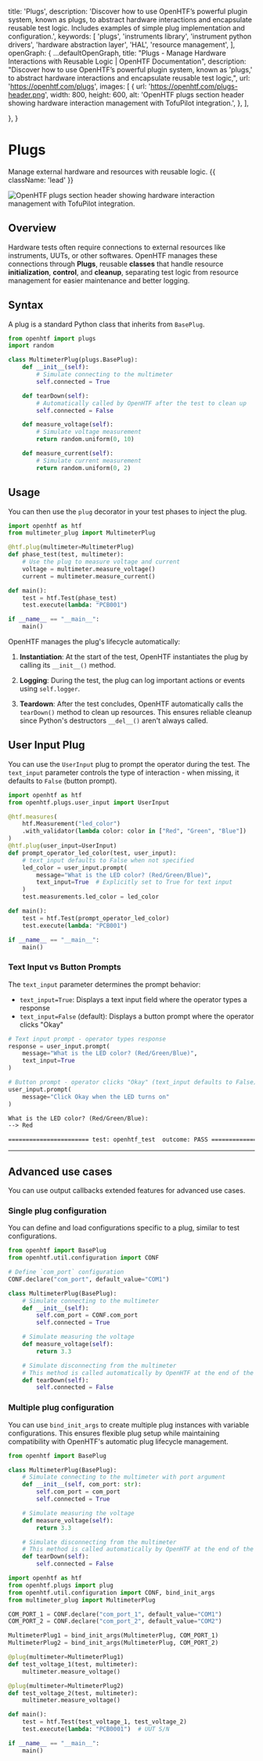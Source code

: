
  title: 'Plugs',
  description:
    'Discover how to use OpenHTF’s powerful plugin system, known as plugs, to abstract hardware interactions and encapsulate reusable test logic. Includes examples of simple plug implementation and configuration.',
  keywords: [
    'plugs',
    'instruments library',
    'instrument python drivers',
    'hardware abstraction layer',
    'HAL',
    'resource management',
  ],
  openGraph: {
    ...defaultOpenGraph,
    title: "Plugs - Manage Hardware Interactions with Reusable Logic | OpenHTF Documentation",
    description: "Discover how to use OpenHTF’s powerful plugin system, known as 'plugs,' to abstract hardware interactions and encapsulate reusable test logic,",
    url: 'https://openhtf.com/plugs',
    images: [
      {
        url: 'https://openhtf.com/plugs-header.png',
        width: 800,
        height: 600,
        alt: 'OpenHTF plugs section header showing hardware interaction management with TofuPilot integration.',
      },
    ],

},
}

# Plugs

Manage external hardware and resources with reusable logic. {{ className: 'lead' }}

<Image
  src="/plugs-header.png"
  alt="OpenHTF plugs section header showing hardware interaction management with TofuPilot integration."
/>

## Overview

Hardware tests often require connections to external resources like instruments, UUTs, or other softwares. OpenHTF manages these connections through **Plugs**, reusable **classes** that handle resource **initialization**, **control**, and **cleanup**, separating test logic from resource management for easier maintenance and better logging.

## Syntax

A plug is a standard Python class that inherits from `BasePlug`.

```python {{ title: 'multimeter_plug.py' }}
from openhtf import plugs
import random

class MultimeterPlug(plugs.BasePlug):
    def __init__(self):
        # Simulate connecting to the multimeter
        self.connected = True

    def tearDown(self):
        # Automatically called by OpenHTF after the test to clean up
        self.connected = False

    def measure_voltage(self):
        # Simulate voltage measurement
        return random.uniform(0, 10)

    def measure_current(self):
        # Simulate current measurement
        return random.uniform(0, 2)
```

## Usage

You can then use the `plug` decorator in your test phases to inject the plug.

```python {{ title: 'main.py' }}
import openhtf as htf
from multimeter_plug import MultimeterPlug

@htf.plug(multimeter=MultimeterPlug)
def phase_test(test, multimeter):
    # Use the plug to measure voltage and current
    voltage = multimeter.measure_voltage()
    current = multimeter.measure_current()

def main():
    test = htf.Test(phase_test)
    test.execute(lambda: "PCB001")

if __name__ == "__main__":
    main()
```

OpenHTF manages the plug's lifecycle automatically:

1. **Instantiation**: At the start of the test, OpenHTF instantiates the plug by calling its `__init__()` method.

2. **Logging**: During the test, the plug can log important actions or events using `self.logger`.

3. **Teardown**: After the test concludes, OpenHTF automatically calls the `tearDown()` method to clean up resources. This ensures reliable cleanup since Python's destructors `__del__()` aren't always called.

## User Input Plug

You can use the `UserInput` plug to prompt the operator during the test. The `text_input` parameter controls the type of interaction - when missing, it defaults to `False` (button prompt).

```python {{ title: 'main.py' }}
import openhtf as htf
from openhtf.plugs.user_input import UserInput

@htf.measures(
    htf.Measurement("led_color")
    .with_validator(lambda color: color in ["Red", "Green", "Blue"])
)
@htf.plug(user_input=UserInput)
def prompt_operator_led_color(test, user_input):
    # text_input defaults to False when not specified
    led_color = user_input.prompt(
        message="What is the LED color? (Red/Green/Blue)",
        text_input=True  # Explicitly set to True for text input
    )
    test.measurements.led_color = led_color

def main():
    test = htf.Test(prompt_operator_led_color)
    test.execute(lambda: "PCB001")

if __name__ == "__main__":
    main()
```

### Text Input vs Button Prompts

The `text_input` parameter determines the prompt behavior:

- `text_input=True`: Displays a text input field where the operator types a response
- `text_input=False` (default): Displays a button prompt where the operator clicks "Okay"

```python {{ title: 'Text Input Example' }}
# Text input prompt - operator types response
response = user_input.prompt(
    message="What is the LED color? (Red/Green/Blue)",
    text_input=True
)
```

```python {{ title: 'Button Prompt Example' }}
# Button prompt - operator clicks "Okay" (text_input defaults to False)
user_input.prompt(
    message="Click Okay when the LED turns on"
)
```

```txt {{ title: 'Terminal' }}
What is the LED color? (Red/Green/Blue):
--> Red

======================= test: openhtf_test  outcome: PASS ======================
```

---

## Advanced use cases

You can use output callbacks extended features for advanced use cases.

### Single plug configuration

You can define and load configurations specific to a plug, similar to test configurations.

```python {{ title: 'multimeter_plug.py' }}
from openhtf import BasePlug
from openhtf.util.configuration import CONF

# Define `com_port` configuration
CONF.declare("com_port", default_value="COM1")

class MultimeterPlug(BasePlug):
    # Simulate connecting to the multimeter
    def __init__(self):
        self.com_port = CONF.com_port
        self.connected = True

    # Simulate measuring the voltage
    def measure_voltage(self):
        return 3.3

    # Simulate disconnecting from the multimeter
    # This method is called automatically by OpenHTF at the end of the test
    def tearDown(self):
        self.connected = False
```

### Multiple plug configuration

You can use `bind_init_args` to create multiple plug instances with variable configurations. This ensures flexible plug setup while maintaining compatibility with OpenHTF's automatic plug lifecycle management.

<CodeGroup title="Example">

```python {{ title: 'multimeter_plug.py' }}
from openhtf import BasePlug

class MultimeterPlug(BasePlug):
    # Simulate connecting to the multimeter with port argument
    def __init__(self, com_port: str):
        self.com_port = com_port
        self.connected = True

    # Simulate measuring the voltage
    def measure_voltage(self):
        return 3.3

    # Simulate disconnecting from the multimeter
    # This method is called automatically by OpenHTF at the end of the test
    def tearDown(self):
        self.connected = False
```

```python {{ title: 'main.py' }}
import openhtf as htf
from openhtf.plugs import plug
from openhtf.util.configuration import CONF, bind_init_args
from multimeter_plug import MultimeterPlug

COM_PORT_1 = CONF.declare("com_port_1", default_value="COM1")
COM_PORT_2 = CONF.declare("com_port_2", default_value="COM2")

MultimeterPlug1 = bind_init_args(MultimeterPlug, COM_PORT_1)
MultimeterPlug2 = bind_init_args(MultimeterPlug, COM_PORT_2)

@plug(multimeter=MultimeterPlug1)
def test_voltage_1(test, multimeter):
    multimeter.measure_voltage()

@plug(multimeter=MultimeterPlug2)
def test_voltage_2(test, multimeter):
    multimeter.measure_voltage()

def main():
    test = htf.Test(test_voltage_1, test_voltage_2)
    test.execute(lambda: "PCB0001")  # UUT S/N

if __name__ == "__main__":
    main()
```

</CodeGroup>
